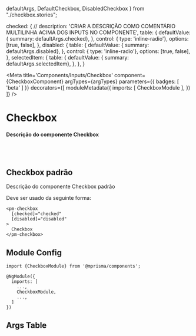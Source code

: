  defaultArgs,
  DefaultCheckbox,
  DisabledCheckbox
} from "./checkbox.stories";

  checked: {
    // description: 'CRIAR A DESCRIÇÃO COMO COMENTÁRIO MULTILINHA ACIMA DOS INPUTS NO COMPONENTE',
    table: {
      defaultValue: { summary: defaultArgs.checked},
    },
    control: { type: 'inline-radio'}, options: [true, false],
  },
  disabled: {
    table: {
      defaultValue: { summary: defaultArgs.disabled},
    },
    control: { type: 'inline-radio'}, options: [true, false],
  },
  selectedItem: {
    table: {
      defaultValue: { summary: defaultArgs.selectedItem},
    },
  },
}

<Meta
  title='Components/Inputs/Checkbox'
  component={CheckboxComponent}
  argTypes={argTypes}
  parameters={{ badges: [ 'beta' ] }}
  decorators={[
    moduleMetadata({
      imports: [
        CheckboxModule
      ],
    })
  ]}
/>


# Checkbox

#### Descrição do componente Checkbox

<br/>
<br/>

## Checkbox padrão

Descrição do componente Checkbox padrão

Deve ser usado da seguinte forma:

```
<pm-checkbox
  [checked]="checked"
  [disabled]="disabled"
>
  Checkbox
</pm-checkbox>
```

<Canvas>
  <Story name='Default' story={DefaultCheckbox} />
  <Story name='Disabled' story={DisabledCheckbox} />
</Canvas>

## Module Config

```
import {CheckboxModule} from '@mprisma/components';

@NgModule({
  imports: [
    ...,
    CheckboxModule,
    ...,
  ]
})
```

## Args Table

<ArgsTable story='Default'/>
